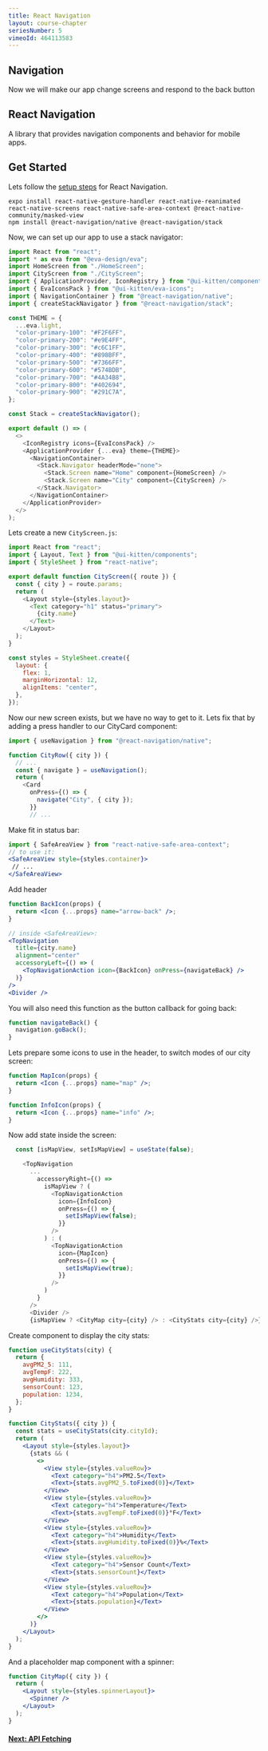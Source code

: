 ```yaml
---
title: React Navigation
layout: course-chapter
seriesNumber: 5
vimeoId: 464113583
---
```


## Navigation 

Now we will make our app change screens and respond to the back button

## React Navigation

A library that provides navigation components and behavior for mobile apps.

## Get Started

Lets follow the [setup steps](https://reactnavigation.org/docs/getting-started/) for React Navigation.

```
expo install react-native-gesture-handler react-native-reanimated react-native-screens react-native-safe-area-context @react-native-community/masked-view
npm install @react-navigation/native @react-navigation/stack
```

Now, we can set up our app to use a stack navigator:

```jsx:App.js
import React from "react";
import * as eva from "@eva-design/eva";
import HomeScreen from "./HomeScreen";
import CityScreen from "./CityScreen";
import { ApplicationProvider, IconRegistry } from "@ui-kitten/components";
import { EvaIconsPack } from "@ui-kitten/eva-icons";
import { NavigationContainer } from "@react-navigation/native";
import { createStackNavigator } from "@react-navigation/stack";

const THEME = {
  ...eva.light,
  "color-primary-100": "#F2F6FF",
  "color-primary-200": "#e9E4FF",
  "color-primary-300": "#c6C1FF",
  "color-primary-400": "#898BFF",
  "color-primary-500": "#7366FF",
  "color-primary-600": "#574BDB",
  "color-primary-700": "#4A34B8",
  "color-primary-800": "#402694",
  "color-primary-900": "#291C7A",
};

const Stack = createStackNavigator();

export default () => (
  <>
    <IconRegistry icons={EvaIconsPack} />
    <ApplicationProvider {...eva} theme={THEME}>
      <NavigationContainer>
        <Stack.Navigator headerMode="none">
          <Stack.Screen name="Home" component={HomeScreen} />
          <Stack.Screen name="City" component={CityScreen} />
        </Stack.Navigator>
      </NavigationContainer>
    </ApplicationProvider>
  </>
);
```

Lets create a new `CityScreen.js`:

```jsx:CityScreen.js
import React from "react";
import { Layout, Text } from "@ui-kitten/components";
import { StyleSheet } from "react-native";

export default function CityScreen({ route }) {
  const { city } = route.params;
  return (
    <Layout style={styles.layout}>
      <Text category="h1" status="primary">
        {city.name}
      </Text>
    </Layout>
  );
}

const styles = StyleSheet.create({
  layout: {
    flex: 1,
    marginHorizontal: 12,
    alignItems: "center",
  },
});
```

Now our new screen exists, but we have no way to get to it. Lets fix that by adding a press handler to our CityCard component:

```jsx:HomeScreen.js
import { useNavigation } from "@react-navigation/native";

function CityRow({ city }) {
  // ...
  const { navigate } = useNavigation();
  return (
    <Card
      onPress={() => {
        navigate("City", { city });
      }}
      // ...
```

Make fit in status bar:

```jsx
import { SafeAreaView } from "react-native-safe-area-context";
// to use it:
<SafeAreaView style={styles.container}>
 // ...
</SafeAreaView>
```

Add header

```jsx
function BackIcon(props) {
  return <Icon {...props} name="arrow-back" />;
}

// inside <SafeAreaView>:
<TopNavigation
  title={city.name}
  alignment="center"
  accessoryLeft={() => (
    <TopNavigationAction icon={BackIcon} onPress={navigateBack} />
  )}
/>
<Divider />
```

You will also need this function as the button callback for going back:

```jsx
function navigateBack() {
  navigation.goBack();
}
```

Lets prepare some icons to use in the header, to switch modes of our city screen:

```jsx
function MapIcon(props) {
  return <Icon {...props} name="map" />;
}

function InfoIcon(props) {
  return <Icon {...props} name="info" />;
}
```

Now add state inside the screen:

```jsx:CityScreen.js
  const [isMapView, setIsMapView] = useState(false);

    <TopNavigation
      ...
        accessoryRight={() =>
          isMapView ? (
            <TopNavigationAction
              icon={InfoIcon}
              onPress={() => {
                setIsMapView(false);
              }}
            />
          ) : (
            <TopNavigationAction
              icon={MapIcon}
              onPress={() => {
                setIsMapView(true);
              }}
            />
          )
        }
      />
      <Divider />
      {isMapView ? <CityMap city={city} /> : <CityStats city={city} />}
```

Create component to display the city stats:


```jsx
function useCityStats(city) {
  return {
    avgPM2_5: 111,
    avgTempF: 222,
    avgHumidity: 333,
    sensorCount: 123,
    population: 1234,
  };
}

function CityStats({ city }) {
  const stats = useCityStats(city.cityId);
  return (
    <Layout style={styles.layout}>
      {stats && (
        <>
          <View style={styles.valueRow}>
            <Text category="h4">PM2.5</Text>
            <Text>{stats.avgPM2_5.toFixed(0)}</Text>
          </View>
          <View style={styles.valueRow}>
            <Text category="h4">Temperature</Text>
            <Text>{stats.avgTempF.toFixed(0)}°F</Text>
          </View>
          <View style={styles.valueRow}>
            <Text category="h4">Humidity</Text>
            <Text>{stats.avgHumidity.toFixed(0)}%</Text>
          </View>
          <View style={styles.valueRow}>
            <Text category="h4">Sensor Count</Text>
            <Text>{stats.sensorCount}</Text>
          </View>
          <View style={styles.valueRow}>
            <Text category="h4">Population</Text>
            <Text>{stats.population}</Text>
          </View>
        </>
      )}
    </Layout>
  );
}
```

And a placeholder map component with a spinner:

```jsx
function CityMap({ city }) {
  return (
    <Layout style={styles.spinnerLayout}>
      <Spinner />
    </Layout>
  );
}
```

#### [Next: API Fetching](/react-native-fetch)

<!--- © Aven LLC and Aven Contributors. Licensed under Creative Commons BY-NC-SA 4.0 https://creativecommons.org/licenses/by-nc-sa/4.0/ -->
